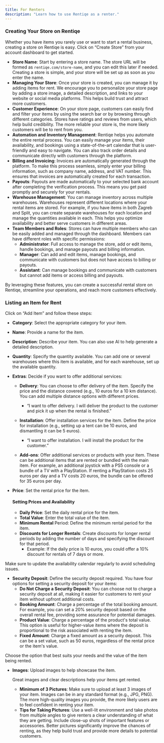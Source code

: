```yaml
---
title: For Renters
description: "Learn how to use Rentiqe as a renter."
---
```


### Creating Your Store on Rentiqe

Whether you have items you rarely use or want to start a rental business, creating a store on
Rentiqe is easy. Click on “Create Store” from your account dashboard to get started.

- **Store Name**: Start by entering a store name. The store URL will be formed as
  `rentiqe.com/store-name`, and you can edit this later if needed. Creating a store is simple,
  and your store will be set up as soon as you enter the name.
- **Managing Your Store**: Once your store is created, you can manage it by adding items
  for rent. We encourage you to personalize your store page by adding a store image, a
  detailed description, and links to your website or social media platforms. This helps build
  trust and attract more customers.
- **Customer Experience**: On your store page, customers can easily find and filter your
  items by using the search bar or by browsing through different categories. Stores have
  ratings and reviews from users, which help build credibility. The more reliable your store
  is, the more likely customers will be to rent from you.
- **Automation and Inventory Management**: Rentiqe helps you automate the entire rental
  process. You can easily manage your items, their availability, and bookings using a
  state-of-the-art calendar that is user-friendly and easy to navigate. You can also track
  order details and communicate directly with customers through the platform.
- **Billing and Invoicing**: Invoices are automatically generated through the platform. To
  make this process seamless, simply enter your billing information, such as company
  name, address, and VAT number. This ensures that invoices are automatically created
  for each transaction.
- **Payouts**: Payouts are made automatically to your selected bank account after
  completing the verification process. This means you get paid promptly and securely for
  your rentals.
- **Warehouse Management**: You can manage inventory across multiple warehouses.
  Warehouses represent different locations where your rental items are stored. For
  example, if you have items in both Zagreb and Split, you can create separate
  warehouses for each location and manage the quantities available in each. This helps
  you optimize availability and better serve customers in different areas.
- **Team Members and Roles**: Stores can have multiple members who can be easily
  added and managed through the dashboard. Members can have different roles with
  specific permissions:
  - **Administrator**: Full access to manage the store, add or edit items, handle
    bookings, and manage payouts and billing information.
  - **Manager**: Can add and edit items, manage bookings, and communicate with
    customers but does not have access to billing or payouts.
  - **Assistant**: Can manage bookings and communicate with customers but cannot
    add items or access billing and payouts.

By leveraging these features, you can create a successful rental store on Rentiqe, streamline
your operations, and reach more customers effectively.

### Listing an Item for Rent

Click on “Add Item” and follow these steps:

- **Category**: Select the appropriate category for your item.
- **Name**: Provide a name for the item.
- **Description**: Describe your item. You can also use AI to help generate a detailed
  description.
- **Quantity**: Specify the quantity available. You can add one or several warehouses where
  this item is available, and for each warehouse, set up the available quantity.
- **Extras**: Decide if you want to offer additional services:

  - **Delivery**: You can choose to offer delivery of the item. Specify the price and the distance covered (e.g., 10 euros for a 10 km distance). You can add multiple distance options with different prices.

    - “I want to offer delivery. I will deliver the product to the customer and pick it up when the rental is finished.”

  - **Installation**: Offer installation services for the item. Define the price for installation (e.g., setting up a tent can be 10 euros, and dismantling it can be 5 euros).
    - “I want to offer installation. I will install the product for the customer.”
  - **Add-ons**: Offer additional services or products with your item. These can be
    additional items that are rented or bundled with the main item. For example, an
    additional joystick with a PS5 console or a bundle of a TV with a PlayStation. If
    renting a PlayStation costs 25 euros per day and a TV costs 20 euros, the bundle
    can be offered for 35 euros per day.

- **Price**: Set the rental price for the item.

  #### Setting Prices and Availability

  - **Daily Price**: Set the daily rental price for the item.
  - **Total Value**: Enter the total value of the item.
  - **Minimum Rental** Period: Define the minimum rental period for the item.
  - **Discounts for Longer Rentals**: Create discounts for longer rental periods by
    adding the number of days and specifying the discount for that period.
    - Example: If the daily price is 10 euros, you could offer a 10% discount for
      rentals of 7 days or more.

Make sure to update the availability calendar regularly to avoid scheduling issues.

- **Security Deposit**: Define the security deposit required.
  You have four options for setting a security deposit for your items:
  - **Do Not Charge a Security Deposit**: You can choose not to charge a security
    deposit at all, making it easier for customers to rent your item without upfront
    additional costs.
  - **Booking Amount**: Charge a percentage of the total booking amount. For
    example, you can set a 20% security deposit based on the overall rental fee,
    providing some assurance for potential damages.
  - **Product Value**: Charge a percentage of the product&#39;s total value. This option is
    useful for higher-value items where the deposit is proportional to the risk
    associated with renting the item.
  - **Fixed Amount**: Charge a fixed amount as a security deposit. This can be a set
    value, such as 50 euros, regardless of the rental price or the item&#39;s value.

Choose the option that best suits your needs and the value of the item being rented.

- **Images**: Upload images to help showcase the item.

  Great images and clear descriptions help your items get rented.

  - **Minimum of 3 Pictures**: Make sure to upload at least 3 images of your item.
    Images can be in any standard format (e.g., JPG, PNG). The more high-quality
    images you provide, the more likely users are to feel confident in renting your
    item.
  - **Tips for Taking Pictures**: Use a well-lit environment and take photos from
    multiple angles to give renters a clear understanding of what they are getting.
    Include close-up shots of important features or accessories. Better pictures
    significantly improve the chances of renting, as they help build trust and provide
    more details to potential customers.
